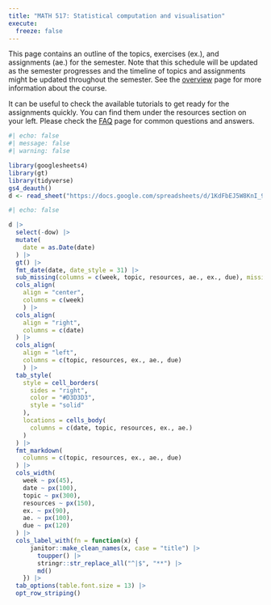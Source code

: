 ```yaml
---
title: "MATH 517: Statistical computation and visualisation"
execute: 
  freeze: false
---
```


This page contains an outline of the topics, exercises (ex.), and assignments (ae.) for the semester. Note that this schedule will be updated as the semester progresses and the timeline of topics and assignments might be updated throughout the semester. See the [overview](/course-overview.qmd) page for more information about the course.


::: callout-tip
It can be useful to check the available tutorials to get ready for the assignments quickly. You can find them under the resources section on your left.
Please check the [FAQ](/course-faq.qmd) page for common questions and answers.
:::

<!--- ::: {.callout-important}
## This is important
Weeks 9 and 10 of the semester will exceptionally have a different structure in terms of lecture and exercises.
::: -->


```r
#| echo: false
#| message: false
#| warning: false

library(googlesheets4)
library(gt)
library(tidyverse)
gs4_deauth()
d <- read_sheet("https://docs.google.com/spreadsheets/d/1KdFbEJ5W8KnI_9lX1XoTRsndHSCIrFhNBOmOzG-XNJs/edit?usp=sharing") 
```

```r
#| echo: false

d |>
  select(-dow) |>
  mutate(
    date = as.Date(date)
  ) |>
  gt() |>
  fmt_date(date, date_style = 31) |>
  sub_missing(columns = c(week, topic, resources, ae., ex., due), missing_text = "") |>
  cols_align(
    align = "center", 
    columns = c(week)
    ) |>
  cols_align(
    align = "right",
    columns = c(date)
  ) |>
  cols_align(
    align = "left", 
    columns = c(topic, resources, ex., ae., due)
    ) |>
  tab_style(
    style = cell_borders(
      sides = "right",
      color = "#D3D3D3",
      style = "solid"
    ),
    locations = cells_body(
      columns = c(date, topic, resources, ex., ae.)
    )
  ) |>
  fmt_markdown(
    columns = c(topic, resources, ex., ae., due)
  ) |>
  cols_width(
    week ~ px(45),
    date ~ px(100), 
    topic ~ px(300),
    resources ~ px(150),
    ex. ~ px(90),
    ae. ~ px(100),
    due ~ px(120)
  ) |>
  cols_label_with(fn = function(x) {
      janitor::make_clean_names(x, case = "title") |>
        toupper() |>
        stringr::str_replace_all("^|$", "**") |>
        md()
    }) |>
  tab_options(table.font.size = 13) |>
  opt_row_striping()
```
